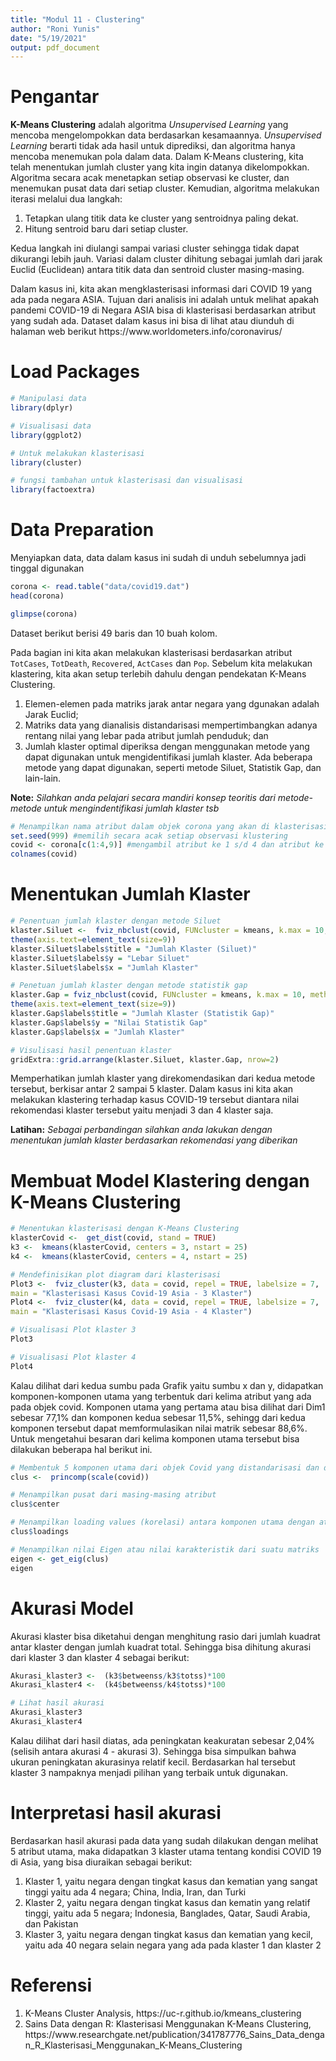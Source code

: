 ---
title: "Modul 11 - Clustering"
author: "Roni Yunis"
date: "5/19/2021"
output: pdf_document
---

# Pengantar

**K-Means Clustering** adalah algoritma *Unsupervised Learning* yang mencoba mengelompokkan data berdasarkan kesamaannya. *Unsupervised Learning* berarti tidak ada hasil untuk diprediksi, dan algoritma hanya mencoba menemukan pola dalam data. Dalam K-Means clustering, kita telah menentukan jumlah cluster yang kita ingin datanya dikelompokkan. Algoritma secara acak menetapkan setiap observasi ke cluster, dan menemukan pusat data dari setiap cluster. Kemudian, algoritma melakukan iterasi melalui dua langkah:

1. Tetapkan ulang titik data ke cluster yang sentroidnya paling dekat.
2. Hitung sentroid baru dari setiap cluster.

Kedua langkah ini diulangi sampai variasi cluster sehingga tidak dapat dikurangi lebih jauh. Variasi dalam cluster dihitung sebagai jumlah dari jarak Euclid (Euclidean) antara titik data dan sentroid cluster masing-masing.

Dalam kasus ini, kita akan mengklasterisasi informasi dari COVID 19 yang ada pada negara ASIA. Tujuan dari analisis ini adalah untuk melihat apakah pandemi COVID-19 di Negara ASIA bisa di klasterisasi berdasarkan atribut yang sudah ada. Dataset dalam kasus ini bisa di lihat atau diunduh di halaman web berikut https://www.worldometers.info/coronavirus/

# Load Packages

```{r}
# Manipulasi data
library(dplyr)

# Visualisasi data
library(ggplot2)

# Untuk melakukan klasterisasi
library(cluster)

# fungsi tambahan untuk klasterisasi dan visualisasi
library(factoextra)

```

# Data Preparation
Menyiapkan data, data dalam kasus ini sudah di unduh sebelumnya jadi tinggal digunakan

```{r}
corona <- read.table("data/covid19.dat")
head(corona)
```

```{r}
glimpse(corona)
```

Dataset berikut berisi 49 baris dan 10 buah kolom. 

Pada bagian ini kita akan melakukan klasterisasi berdasarkan atribut `TotCases`, `TotDeath`, `Recovered`,
`ActCases` dan `Pop`. Sebelum kita melakukan klastering, kita akan setup terlebih dahulu dengan pendekatan K-Means Clustering.

1. Elemen-elemen pada matriks jarak antar negara yang dgunakan adalah Jarak Euclid;
2. Matriks data yang dianalisis distandarisasi mempertimbangkan adanya rentang nilai yang lebar pada atribut jumlah penduduk; dan
3. Jumlah klaster optimal diperiksa dengan menggunakan metode yang dapat digunakan untuk mengidentifikasi jumlah klaster. Ada beberapa metode yang dapat digunakan, seperti metode Siluet, Statistik Gap, dan lain-lain. 

**Note:** *Silahkan anda pelajari secara mandiri konsep teoritis dari metode-metode untuk mengindentifikasi jumlah klaster tsb*

```{r}
# Menampilkan nama atribut dalam objek corona yang akan di klasterisasi
set.seed(999) #memilih secara acak setiap observasi klustering
covid <- corona[c(1:4,9)] #mengambil atribut ke 1 s/d 4 dan atribut ke 9 (total ada 5 atribut)
colnames(covid)
```
# Menentukan Jumlah Klaster

```{r}
# Penentuan jumlah klaster dengan metode Siluet
klaster.Siluet <-  fviz_nbclust(covid, FUNcluster = kmeans, k.max = 10, method = "silhouette") +
theme(axis.text=element_text(size=9))
klaster.Siluet$labels$title = "Jumlah Klaster (Siluet)"
klaster.Siluet$labels$y = "Lebar Siluet"
klaster.Siluet$labels$x = "Jumlah Klaster"
```

```{r}
# Penetuan jumlah klaster dengan metode statistik gap
klaster.Gap = fviz_nbclust(covid, FUNcluster = kmeans, k.max = 10, method = "gap_stat") +
theme(axis.text=element_text(size=9))
klaster.Gap$labels$title = "Jumlah Klaster (Statistik Gap)"
klaster.Gap$labels$y = "Nilai Statistik Gap"
klaster.Gap$labels$x = "Jumlah Klaster"
```

```{r}
# Visulisasi hasil penentuan klaster
gridExtra::grid.arrange(klaster.Siluet, klaster.Gap, nrow=2)
```
Memperhatikan jumlah klaster yang direkomendasikan dari kedua metode tersebut, berkisar antar 2 sampai 5 klaster. Dalam kasus ini kita akan melakukan klastering terhadap kasus COVID-19 tersebut diantara nilai rekomendasi klaster tersebut yaitu menjadi 3 dan 4 klaster saja.

**Latihan:** *Sebagai perbandingan silahkan anda lakukan dengan menentukan jumlah klaster berdasarkan rekomendasi yang diberikan*

# Membuat Model Klastering dengan K-Means Clustering

```{r}
# Menentukan klasterisasi dengan K-Means Clustering
klasterCovid <-  get_dist(covid, stand = TRUE)
k3 <-  kmeans(klasterCovid, centers = 3, nstart = 25)
k4 <-  kmeans(klasterCovid, centers = 4, nstart = 25)
```

```{r}
# Mendefinisikan plot diagram dari klasterisasi
Plot3 <-  fviz_cluster(k3, data = covid, repel = TRUE, labelsize = 7,
main = "Klasterisasi Kasus Covid-19 Asia - 3 Klaster")
Plot4 <-  fviz_cluster(k4, data = covid, repel = TRUE, labelsize = 7,
main = "Klasterisasi Kasus Covid-19 Asia - 4 Klaster")
```

```{r}
# Visualisasi Plot klaster 3
Plot3
```

```{r}
# Visualisasi Plot klaster 4
Plot4
```

Kalau dilihat dari kedua sumbu pada Grafik yaitu sumbu x dan y, didapatkan komponen-komponen utama yang terbentuk dari kelima atribut yang ada pada objek covid. Komponen utama yang pertama atau bisa dilihat dari Dim1 sebesar 77,1% dan komponen kedua sebesar 11,5%, sehingg dari kedua komponen tersebut dapat memformulasikan nilai matrik sebesar 88,6%. Untuk mengetahui besaran dari kelima komponen utama tersebut bisa dilakukan beberapa hal berikut ini.


```{r}
# Membentuk 5 komponen utama dari objek Covid yang distandarisasi dan disimpan pada objek clus dengan menggunakan fungsi `princomp()`
clus <-  princomp(scale(covid))

# Menampilkan pusat dari masing-masing atribut
clus$center 
```

```{r}
# Menampilkan loading values (korelasi) antara komponen utama dengan atribut asal
clus$loadings 
```

```{r}
# Menampilkan nilai Eigen atau nilai karakteristik dari suatu matriks
eigen <- get_eig(clus)
eigen
```

# Akurasi Model

Akurasi klaster bisa diketahui dengan menghitung rasio dari jumlah kuadrat antar klaster dengan
jumlah kuadrat total. Sehingga bisa dihitung akurasi dari klaster 3 dan klaster 4 sebagai berikut:
```{r}
Akurasi_klaster3 <-  (k3$betweenss/k3$totss)*100
Akurasi_klaster4 <-  (k4$betweenss/k4$totss)*100
```

```{r}
# Lihat hasil akurasi
Akurasi_klaster3
Akurasi_klaster4
```

Kalau dilihat dari hasil diatas, ada peningkatan keakuratan sebesar 2,04% (selisih antara akurasi 4 - akurasi 3). Sehingga bisa simpulkan bahwa ukuran peningkatan akurasinya relatif kecil. Berdasarkan hal tersebut klaster 3 nampaknya menjadi pilihan yang terbaik untuk digunakan.


# Interpretasi hasil akurasi

Berdasarkan hasil akurasi pada data yang sudah dilakukan dengan melihat 5 atribut utama, maka didapatkan 3 klaster utama tentang kondisi COVID 19 di Asia, yang bisa diuraikan sebagai berikut:

1. Klaster 1, yaitu negara dengan tingkat kasus dan kematian yang sangat tinggi yaitu ada 4 negara; China, India, Iran, dan Turki
2. Klaster 2, yaitu negara dengan tingkat kasus dan kematin yang relatif tinggi, yaitu ada 5 negara; Indonesia, Banglades, Qatar, Saudi Arabia, dan Pakistan
3. Klaster 3, yaitu negara dengan tingkat kasus dan kematian yang kecil, yaitu ada 40 negara selain negara yang ada pada klaster 1 dan klaster 2

# Referensi

1. K-Means Cluster Analysis, https://uc-r.github.io/kmeans_clustering
2. Sains Data dengan R: Klasterisasi Menggunakan K-Means Clustering, https://www.researchgate.net/publication/341787776_Sains_Data_dengan_R_Klasterisasi_Menggunakan_K-Means_Clustering
